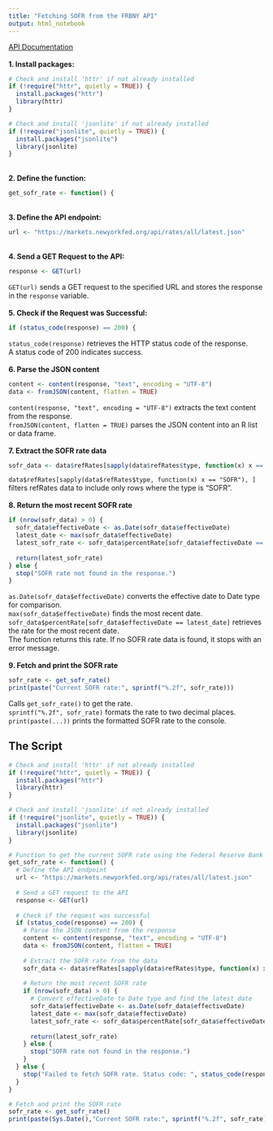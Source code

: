```yaml
---
title: "Fetching SOFR from the FRBNY API"
output: html_notebook
---
```


[API Documentation](https://markets.newyorkfed.org/static/docs/markets-api.html)\
\
**1. Install packages:**

```r
# Check and install 'httr' if not already installed
if (!require("httr", quietly = TRUE)) {
  install.packages("httr")
  library(httr)
}

# Check and install 'jsonlite' if not already installed
if (!require("jsonlite", quietly = TRUE)) {
  install.packages("jsonlite")
  library(jsonlite)
}
```

\
**2. Define the function:**

```r
get_sofr_rate <- function() {
```

\
**3. Define the API endpoint:**

```r
url <- "https://markets.newyorkfed.org/api/rates/all/latest.json"
```

\
**4. Send a GET Request to the API:**

```r
response <- GET(url)
```

`GET(url)` sends a GET request to the specified URL and stores the response in the `response` variable.\
\
**5. Check if the Request was Successful:**

```r
if (status_code(response) == 200) {
```

`status_code(response)` retrieves the HTTP status code of the response.\
A status code of 200 indicates success.\
\
**6. Parse the JSON content**

```r
content <- content(response, "text", encoding = "UTF-8")
data <- fromJSON(content, flatten = TRUE)
```

`content(response, "text", encoding = "UTF-8")` extracts the text content from the response.\
`fromJSON(content, flatten = TRUE)` parses the JSON content into an R list or data frame.\
\
**7. Extract the SOFR rate data**

```r
sofr_data <- data$refRates[sapply(data$refRates$type, function(x) x == "SOFR"), ]
```
`data$refRates[sapply(data$refRates$type, function(x) x == "SOFR"), ]` filters refRates data to include only rows where the type is "SOFR".\
\
**8. Return the most recent SOFR rate**
```r
if (nrow(sofr_data) > 0) {
  sofr_data$effectiveDate <- as.Date(sofr_data$effectiveDate)
  latest_date <- max(sofr_data$effectiveDate)
  latest_sofr_rate <- sofr_data$percentRate[sofr_data$effectiveDate == latest_date]
  
  return(latest_sofr_rate)
} else {
  stop("SOFR rate not found in the response.")
}
```
`as.Date(sofr_data$effectiveDate)` converts the effective date to Date type for comparison.\
`max(sofr_data$effectiveDate)` finds the most recent date.\
`sofr_data$percentRate[sofr_data$effectiveDate == latest_date]` retrieves the rate for the most recent date.\
The function returns this rate. If no SOFR rate data is found, it stops with an error message.\
\
**9. Fetch and print the SOFR rate**
```r
sofr_rate <- get_sofr_rate()
print(paste("Current SOFR rate:", sprintf("%.2f", sofr_rate)))
```

Calls `get_sofr_rate()` to get the rate.\
`sprintf("%.2f", sofr_rate)` formats the rate to two decimal places.\
`print(paste(...))` prints the formatted SOFR rate to the console.\

## The Script

```r
# Check and install 'httr' if not already installed
if (!require("httr", quietly = TRUE)) {
  install.packages("httr")
  library(httr)
}

# Check and install 'jsonlite' if not already installed
if (!require("jsonlite", quietly = TRUE)) {
  install.packages("jsonlite")
  library(jsonlite)
}

# Function to get the current SOFR rate using the Federal Reserve Bank of New York API
get_sofr_rate <- function() {
  # Define the API endpoint
  url <- "https://markets.newyorkfed.org/api/rates/all/latest.json"
  
  # Send a GET request to the API
  response <- GET(url)
  
  # Check if the request was successful
  if (status_code(response) == 200) {
    # Parse the JSON content from the response
    content <- content(response, "text", encoding = "UTF-8")
    data <- fromJSON(content, flatten = TRUE)
    
    # Extract the SOFR rate from the data
    sofr_data <- data$refRates[sapply(data$refRates$type, function(x) x == "SOFR"), ]
    
    # Return the most recent SOFR rate
    if (nrow(sofr_data) > 0) {
      # Convert effectiveDate to Date type and find the latest date
      sofr_data$effectiveDate <- as.Date(sofr_data$effectiveDate)
      latest_date <- max(sofr_data$effectiveDate)
      latest_sofr_rate <- sofr_data$percentRate[sofr_data$effectiveDate == latest_date]
      
      return(latest_sofr_rate)
    } else {
      stop("SOFR rate not found in the response.")
    }
  } else {
    stop("Failed to fetch SOFR rate. Status code: ", status_code(response))
  }
}

# Fetch and print the SOFR rate
sofr_rate <- get_sofr_rate()
print(paste(Sys.Date(),"Current SOFR rate:", sprintf("%.2f", sofr_rate)))
```

